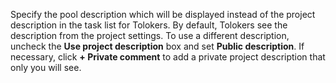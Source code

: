 Specify the pool description which will be displayed instead of the project description in the task list for Tolokers. By default, Tolokers see the description from the project settings. To use a different description, uncheck the **Use project description** box and set **Public description**. If necessary, click **+ Private comment** to add a private project description that only you will see.